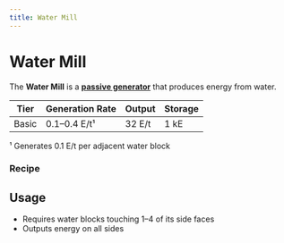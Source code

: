 ```yaml
---
title: Water Mill
---
```


<ItemImage file="water_mill" alt="Water Mill" size="200" />


# Water Mill

The **Water Mill** is a **[passive generator](/docs/blocks/generators/passive_generators)** that produces energy from water.

| Tier  | Generation Rate    | Output | Storage |
|-------|--------------------|--------|---------|
| Basic | 0.1–0.4 E/t¹       | 32 E/t | 1 kE    |

¹ Generates 0.1 E/t per adjacent water block

### Recipe

<CraftingTable recipe="input minecraft:stick minecraft:wood_planks minecraft:stick input minecraft:wood_planks techreborn:generator minecraft:wood_planks input minecraft:stick minecraft:wood_planks minecraft:stick output techreborn:water_mill"/>

## Usage

- Requires water blocks touching 1–4 of its side faces  
- Outputs energy on all sides
